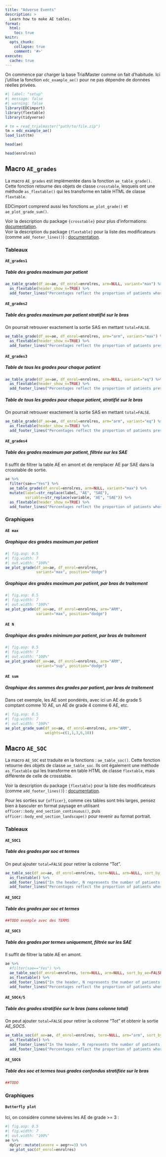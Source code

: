 ```yaml
---
title: "Adverse Events"
description: > 
  Learn how to make AE tables.
format: 
  html:
    toc: true
knitr:
  opts_chunk: 
    collapse: true
    comment: '#>'
execute: 
  cache: true
---
```


```{=html}
<script src="https://cdn.jsdelivr.net/npm/@xiee/utils/js/tabsets.min.js" defer data-external="1"></script>
<link rel="stylesheet" href="https://cdn.jsdelivr.net/npm/@xiee/utils/css/tabsets.min.css">
```
On commence par charger la base TrialMaster comme on fait d'habitude. Ici j'utilise la fonction `edc_example_ae()` pour ne pas dépendre de données réelles privées.

```r
#| label: "setup"
#| message: false
#| warning: false
library(EDCimport)
library(flextable)
library(tidyverse)

# tm = read_trialmaster("path/to/file.zip")
tm = edc_example_ae()
load_list(tm)

head(ae)

head(enrolres)
```

## Macro `AE_grades`

La macro `AE_grades` est implémentée dans la fonction `ae_table_grade()`. Cette fonction retourne des objets de classe `crosstable`, lesquels ont une méthode `as_flextable()` qui les transforme en table HTML de classe `flextable`.

EDCimport comprend aussi les fonctions `ae_plot_grade()` et `ae_plot_grade_sum()`.

Voir la description du package `{crosstable}` pour plus d'informations: [documentation](https://danchaltiel.github.io/crosstable/reference/as_flextable.html). <br> Voir la description du package `{flextable}` pour la liste des modificateurs (comme `add_footer_lines()`) : [documentation](https://davidgohel.github.io/flextable/reference/index.html).

### Tableaux

::: {.panel-tabset}

#### `AE_grades1`

##### Table des grades maximum par patient

```r
ae_table_grade(df_ae=ae, df_enrol=enrolres, arm=NULL, variant="max") %>% 
  as_flextable(header_show_n=TRUE) %>% 
  add_footer_lines("Percentages reflect the proportion of patients whose maximum AE grade was as indicated.")
```

#### `AE_grades2`

##### Table des grades maximum par patient stratifié sur le bras

On pourrait retrouver exactement la sortie SAS en mettant `total=FALSE`.

```r
ae_table_grade(df_ae=ae, df_enrol=enrolres, arm="arm", variant="max") %>% 
  as_flextable(header_show_n=TRUE) %>% 
  add_footer_lines("Percentages reflect the proportion of patients presenting at most one AE of given grade")
```

#### `AE_grades3`

##### Table de tous les grades pour chaque patient

```r
ae_table_grade(df_ae=ae, df_enrol=enrolres, arm=NULL, variant="eq") %>% 
  as_flextable(header_show_n=TRUE) %>% 
  add_footer_lines("Percentages reflect the proportion of patients presenting at least one AE of given grade")
```

##### Table de tous les grades pour chaque patient, stratifié sur le bras

On pourrait retrouver exactement la sortie SAS en mettant `total=FALSE`.

```r
ae_table_grade(df_ae=ae, df_enrol=enrolres, arm="arm", variant="eq") %>% 
  as_flextable(header_show_n=TRUE) %>% 
  add_footer_lines("Percentages reflect the proportion of patients presenting at least one AE of given grade")
```

#### `AE_grades4`

##### Table des grades maximum par patient, filtrée sur les SAE

Il suffit de filtrer la table AE en amont et de remplacer AE par SAE dans la crosstable de sortie.

```r
ae %>% 
  filter(sae=="Yes") %>% 
  ae_table_grade(df_enrol=enrolres, arm=NULL, variant="max") %>% 
  mutate(label=str_replace(label, "AE", "SAE"),
         variable=str_replace(variable, "AE", "SAE")) %>% 
  as_flextable(header_show_n=TRUE) %>% 
  add_footer_lines("Percentages reflect the proportion of patients whose maximum SAE grade was as indicated.")
```

:::

### Graphiques

::: {.panel-tabset}

#### `AE max`

##### Graphique des grades maximum par patient

```r
#| fig.asp: 0.5
#| fig.width: 7
#| out.width: "100%"
ae_plot_grade(df_ae=ae, df_enrol=enrolres, 
              variant="max", position="dodge")
```

##### Graphique des grades maximum par patient, par bras de traitement

```r
#| fig.asp: 0.5
#| fig.width: 7
#| out.width: "100%"
ae_plot_grade(df_ae=ae, df_enrol=enrolres, arm="ARM", 
              variant="max", position="dodge")
```

#### `AE N`

##### Graphique des grades minimum par patient, par bras de traitement

```r
#| fig.asp: 0.5
#| fig.width: 7
#| out.width: "100%"
ae_plot_grade(df_ae=ae, df_enrol=enrolres, arm="ARM", 
              variant="sup", position="dodge")
```

#### `AE sum`

##### Graphique des sommes des grades par patient, par bras de traitement

Dans cet exemple, les AE sont pondérés, avec ici un AE de grade 5 comptant comme 10 AE, un AE de grade 4 comme 6 AE, etc.

```r
#| fig.asp: 0.5
#| fig.width: 7
#| out.width: "100%"
ae_plot_grade_sum(df_ae=ae, df_enrol=enrolres, arm="ARM", 
                  weights=c(1,1,3,6,10))
```

:::

## Macro `AE_SOC`

La macro `AE_SOC` est traduite en la fonctions : `ae_table_soc()`. Cette fonction retourne des objets de classe `ae_table_soc`. Ils ont également une méthode `as_flextable` qui les transforme en table HTML de classe `flextable`, mais différente de celle de crosstable.

Voir la description du package `{flextable}` pour la liste des modificateurs (comme `add_footer_lines()`) : [documentation](https://davidgohel.github.io/flextable/reference/index.html).

Pour les sorties sur `{officer}`, comme ces tables sont très larges, pensez bien à basculer en format paysage en utilisant `officer::body_end_section_continuous()`, puis `officer::body_end_section_landscape()` pour revenir au format portrait.

### Tableaux

::: {.panel-tabset}

#### `AE_SOC1`

##### Table des grades par soc et termes

On peut ajouter `total=FALSE` pour retirer la colonne "Tot".

```r
ae_table_soc(df_ae=ae, df_enrol=enrolres, term=NULL, arm=NULL, sort_by_ae=FALSE) %>% 
  as_flextable() %>% 
  add_footer_lines("In the header, N represents the number of patients.") %>% 
  add_footer_lines("Percentages reflect the proportion of patients whose maximum AE grade was as indicated.")
```


#### `AE_SOC2`

##### Table des grades par soc et termes

```r
##TODO exemple avec des TERMS
```


#### `AE_SOC3`

##### Table des grades par termes uniquement, filtrée sur les SAE

Il suffit de filtrer la table AE en amont.

```r
ae %>% 
  #filter(sae=="Yes") %>%
  ae_table_soc(df_enrol=enrolres, term=NULL, arm=NULL, sort_by_ae=FALSE) %>% 
  as_flextable() %>% 
  add_footer_lines("In the header, N represents the number of patients.") %>% 
  add_footer_lines("Percentages reflect the proportion of patients whose maximum AE grade was as indicated.")
```


#### `AE_SOC4/5`

##### Table des grades stratifiée sur le bras (sans colonne total)

On peut ajouter `total=FALSE` pour retirer la colonne "Tot" et obtenir la sortie *AE_SOC5*.

```r
ae_table_soc(df_ae=ae, df_enrol=enrolres, term=NULL, arm="arm", sort_by_ae=FALSE) %>% 
  as_flextable() %>% 
  add_footer_lines("In the header, N represents the number of patients.") %>% 
  add_footer_lines("Percentages reflect the proportion of patients whose maximum AE grade was as indicated.")
```


#### `AE_SOC6`

##### Table des soc et termes tous grades confondus stratifiée sur le bras

```r
##TODO
```

:::

### Graphiques


::: {.panel-tabset}

####  `Butterfly plot`

Ici, on considère comme sévères les AE de grade \>= 3 :

```r
#| fig.asp: 0.5
#| fig.width: 7
#| out.width: "100%"
ae %>% 
  dplyr::mutate(severe = aegr>=3) %>% 
  ae_plot_soc(df_enrol=enrolres)
```

:::